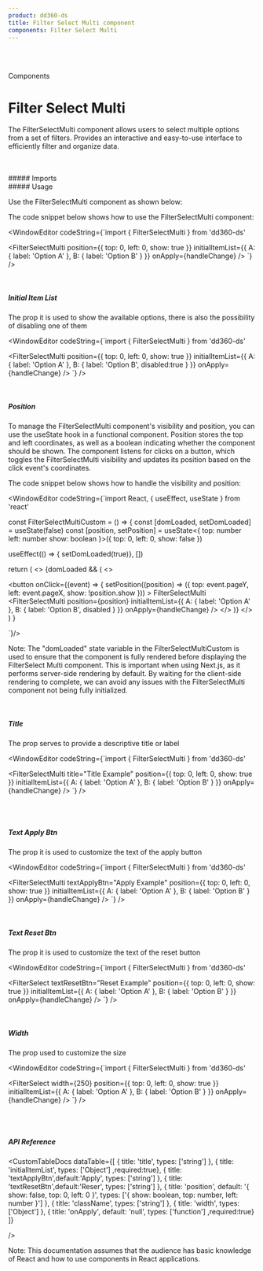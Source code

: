 ```yaml
---
product: dd360-ds
title: Filter Select Multi component
components: Filter Select Multi
---
```


<br id='top' />
<br />

<Label>Components</Label>

# <span name="floating-nav">Filter Select Multi</span>

The FilterSelectMulti component allows users to select multiple options from a set of filters. Provides an interactive and easy-to-use interface to efficiently filter and organize data.

<br />
<br />
##### <span name="floating-nav">Imports</span>

<WindowEditor codeString="import { FilterSelectMulti } from 'dd360-ds'" />

<br />
##### <span name="floating-nav">Usage</span>

Use the FilterSelectMulti component as shown below:

<Playground className="gap-y-2">
 <FilterSelectCustom isMulti />
</Playground>

The code snippet below shows how to use the FilterSelectMulti component:

<WindowEditor
    codeString={`import { FilterSelectMulti } from 'dd360-ds'
  
<FilterSelectMulti
    position={{
      top: 0,
      left: 0,
      show: true
    }}
    initialItemList={{
      A: {
        label: 'Option A'
      },
      B: {
        label: 'Option B'
      }
    }}
    onApply={handleChange}
/>
`}
/>

<br />

##### <span name="floating-nav">Initial Item List</span>

The prop <Tag text='initialItemList' /> it is used to show the available options, there is also the possibility of disabling one of them
<Playground className="gap-y-2">
 <FilterSelectCustom disabled isMulti />
</Playground>


<WindowEditor
    codeString={`import { FilterSelectMulti } from 'dd360-ds'
  
<FilterSelectMulti
    position={{
      top: 0,
      left: 0,
      show: true
    }}
    initialItemList={{
      A: {
        label: 'Option A'
      },
      B: {
        label: 'Option B',
        disabled:true
      }
    }}
    onApply={handleChange}
/>
`}
/>

<br />

##### <span name="floating-nav">Position</span>

To manage the FilterSelectMulti component's visibility and position, you can use the useState hook in a functional component. Position stores the top and left coordinates, as well as a boolean indicating whether the component should be shown. The component listens for clicks on a button, which toggles the FilterSelectMulti visibility and updates its position based on the click event's coordinates.

<Playground>
  <FilterSelectCustom  isMulti/>
</Playground>

The code snippet below shows how to handle the visibility and position:

<WindowEditor
    codeString={`import React, { useEffect, useState } from 'react'

const FilterSelectMultiCustom = () => {
 const [domLoaded, setDomLoaded] = useState<boolean>(false)
 const [position, setPosition] = useState<{
    top: number
    left: number
    show: boolean
  }>({
    top: 0,
    left: 0,
    show: false
  })

  useEffect(() => { setDomLoaded(true)}, [])

  return (
    <>
      {domLoaded && (
        <>
          <div className="h-8">
            <button  onClick={(event) => {
              setPosition((position) => ({
                top: event.pageY,
                left: event.pageX,
                show: !position.show
              }))
            >
              <Flex gap="3" justifyContent="center" alignItems="center">
                <Text className="mt-0.5 mr-1" bold>
                  FilterSelectMulti
                </Text>
                <FilterIcon className="w-4 h-4" />
              </Flex>
            </button>
          </div>
            <FilterSelectMulti
              position={position}
              initialItemList={{
                A: {
                  label: 'Option A'
                },
                B: {
                  label: 'Option B',
                  disabled
                }
              }}
              onApply={handleChange}
            />
        </>
      )}
    </>
  )
}

 `}/>

Note: The "domLoaded" state variable in the FilterSelectMultiCustom is used to ensure that the component is fully rendered before displaying the FilterSelect Multi component. This is important when using Next.js, as it performs server-side rendering by default. By waiting for the client-side rendering to complete, we can avoid any issues with the FilterSelectMulti component not being fully initialized.

<br/>

##### <span name="floating-nav">Title</span>

The prop <Tag text='title' /> serves to provide a descriptive title or label

<Playground className="gap-y-2">
 <FilterSelectCustom isMulti title="Title Example" />
</Playground>


<WindowEditor
    codeString={`import { FilterSelectMulti } from 'dd360-ds'
  
<FilterSelectMulti
    title="Title Example"
    position={{
      top: 0,
      left: 0,
      show: true
    }}
    initialItemList={{
      A: {
        label: 'Option A'
      },
      B: {
        label: 'Option B'
      }
    }}
    onApply={handleChange}
/>
`}
/>

<br />

<br />

##### <span name="floating-nav">Text Apply Btn</span>

The prop <Tag text='textApplyBtn' /> it is used to customize the text of the apply button

<Playground className="gap-y-2">
 <FilterSelectCustom isMulti textApplyBtn="Apply Example"/>
</Playground>


<WindowEditor
    codeString={`import { FilterSelectMulti } from 'dd360-ds'
  
<FilterSelectMulti
    textApplyBtn="Apply Example"
    position={{
      top: 0,
      left: 0,
      show: true
    }}
    initialItemList={{
      A: {
        label: 'Option A'
      },
      B: {
        label: 'Option B'
      }
    }}
    onApply={handleChange}
/>
`}
/>

<br />

##### <span name="floating-nav">Text Reset Btn</span>

The prop <Tag text='textResetBtn' /> it is used to customize the text of the reset button

<Playground className="gap-y-2">
 <FilterSelectCustom isMulti textResetBtn="Reset Example"/>
</Playground>


<WindowEditor
    codeString={`import { FilterSelectMulti } from 'dd360-ds'
  
<FilterSelect
    textResetBtn="Reset Example"
    position={{
      top: 0,
      left: 0,
      show: true
    }}
    initialItemList={{
      A: {
        label: 'Option A'
      },
      B: {
        label: 'Option B'
      }
    }}
    onApply={handleChange}
/>
`}
/>

<br />

##### <span name="floating-nav">Width</span>

The prop <Tag text='width' /> used to customize the size

<Playground className="gap-y-2">
 <FilterSelectCustom isMulti width={250}/>
</Playground>


<WindowEditor
    codeString={`import { FilterSelectMulti } from 'dd360-ds'
  
<FilterSelect
    width={250}
    position={{
      top: 0,
      left: 0,
      show: true
    }}
    initialItemList={{
      A: {
        label: 'Option A'
      },
      B: {
        label: 'Option B'
      }
    }}
    onApply={handleChange}
/>
`}
/>

<br />
<br />

##### <span name="floating-nav">API Reference</span>

<CustomTableDocs
    dataTable={[
        { title: 'title', types: ['string'] },
		    { title: 'initialItemList', types: ['Object'] ,required:true},
        { title: 'textApplyBtn',default:'Apply', types: ['string'] },
        { title: 'textResetBtn',default:'Reser', types: ['string'] },
        {
         title: 'position',
         default: '{ show: false, top: 0, left: 0 }',
         types: ['{ show: boolean, top: number, left: number }']
        },
        { title: 'className', types: ['string'] },
        { title: 'width', types: ['Object'] },
	    { title: 'onApply', default: 'null', types: ['function'] ,required:true}
    ]}

/>

Note: This documentation assumes that the audience has basic knowledge of React and how to use components in React applications.

<BackAndForwardController />